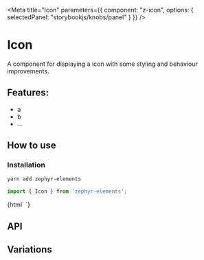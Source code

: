 

<Meta 
  title="Icon"
  parameters={{
    component: "z-icon",
    options: { selectedPanel: "storybookjs/knobs/panel" }
  }}
/>

# Icon 

A component for displaying a icon with some styling and behaviour improvements.

## Features:

- a
- b
- ...

## How to use

### Installation

```bash
yarn add zephyr-elements
```

```js
import { Icon } from 'zephyr-elements';
```

<Preview withToolbar>
  <Story name="Simple">
    {html`
      <z-icon id="simple" name="add-outline"></z-icon>
    `}
  </Story>
</Preview>

## API

<Props of="z-icon" />

## Variations

